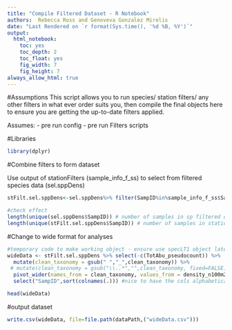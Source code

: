 ```yaml
---
title: "Compile Filtered Dataset - R Notebook"
authors:  Rebecca Ross and Genoveva Gonzalez Mirelis
date: "Last Rendered on `r format(Sys.time(), '%d %B, %Y')`"
output: 
  html_notebook: 
    toc: yes
    toc_depth: 2
    toc_float: yes
    fig_width: 7
    fig_height: 7
always_allow_html: true 
---
```


#Assumptions
This script allows you to run species/ station filters/ any other filters in what ever order suits you, then compile the final objects here to ensure you are getting the up-to-date filters applied.

Assumes:
- pre run config
- pre run Filters scripts


#Libraries
```r
library(dplyr)
```


#Combine filters to form dataset

Use output of stationFilters (sample_info_f_ss) to select from filtered species data (sel.sppDens)
```r
stFilt.sel.sppDens<-sel.sppDens%>% filter(SampID%in%sample_info_f_ss$SampID) 

#check effect
length(unique(sel.sppDens$SampID)) # number of samples in sp filtered dataset
length(unique(stFilt.sel.sppDens$SampID)) # number of samples in station filtered sp filtered dataset 
```

#Change to wide format for analyses

```r
#temporary code to make working object - ensure use specLT1 object later
wideData <- stFilt.sel.sppDens %>% select(-c(TotAbu_pseudocount)) %>%
  mutate(clean_taxonomy = gsub(" ","_",clean_taxonomy)) %>%
 # mutate(clean_taxonomy = gsub("\\..*","",clean_taxonomy, fixed=FALSE)) %>%#removes whats after the ;
  pivot_wider(names_from = clean_taxonomy, values_from = density_n100m2, values_fill = 0, values_fn = sum)%>%
  select("SampID",sort(colnames(.))) #nice to have the cols alphabetical

head(wideData)

```

#output dataset
```r
write.csv(wideData, file=file.path(dataPath,("wideData.csv")))
```

